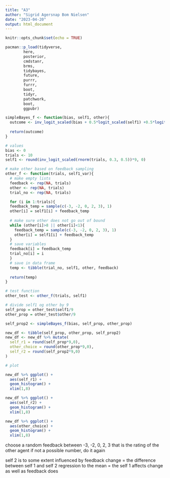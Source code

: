 ```yaml
---
title: "A3"
author: "Sigrid Agersnap Bom Nielsen"
date: "2023-04-20"
output: html_document
---
```


```r
knitr::opts_chunk$set(echo = TRUE)
```

```r
pacman::p_load(tidyverse,
        here,
        posterior,
        cmdstanr,
        brms, 
        tidybayes, 
        future, 
        purrr, 
        furrr,
        boot,
        tidyr,
        patchwork,
        boot,
        ggpubr)
```


```r
simpleBayes_f <- function(bias, self1, other){
  outcome <- inv_logit_scaled(bias + 0.5*logit_scaled(self1) +0.5*logit_scaled(other))
  
  return(outcome)
}
```

```r
# values
bias <- 0
trials <- 10
self1 <- round(inv_logit_scaled(rnorm(trials, 0.3, 0.5))*9, 0)

# make other based on feedback sampling 
other_f <- function(trials, self1_var){
  # make empty lists
  feedback <- rep(NA, trials)
  other <- rep(NA, trials)
  trial_no <- rep(NA, trials)

  for (i in 1:trials){
  feedback_temp = sample(c(-3, -2, 0, 2, 3), 1)
  other[i] = self1[i] + feedback_temp
  
  # make sure other does not go out of bound
  while (other[i]>8 || other[i]<1){
    feedback_temp = sample(c(-3, -2, 0, 2, 3), 1)
    other[i] = self1[i] + feedback_temp
  }
  # save variables
  feedback[i] = feedback_temp
  trial_no[i] = i
  }
  # save in data frame 
  temp <- tibble(trial_no, self1, other, feedback)
  
  return(temp)
}

# test function
other_test <- other_f(trials, self1)
```


```r
# divide self1 og other by 9
self_prop = other_test$self1/9
other_prop = other_test$other/9

self_prop2 <- simpleBayes_f(bias, self_prop, other_prop)

new_df <- tibble(self_prop, other_prop, self_prop2)
new_df <- new_df %>% mutate(
  self_r1 = round(self_prop*9,0),
  other_choice = round(other_prop*9,0),
  self_r2 = round(self_prop2*9,0)
)

```


```r
# plot

new_df %>% ggplot() + 
  aes(self_r1) + 
  geom_histogram() + 
  xlim(1,8)

new_df %>% ggplot() + 
  aes(self_r2) + 
  geom_histogram() + 
  xlim(1,8)

new_df %>% ggplot() + 
  aes(other_choice) + 
  geom_histogram() + 
  xlim(1,8)
```

choose a random feedback between -3, -2, 0, 2, 3
that is the rating of the other agent 
if not a possible number, do it again

self 2 is to some extent influenced by feedback
change = the difference between self 1 and self 2
regression to the mean = the self 1 affects change as well as feedback does 

```r

```

